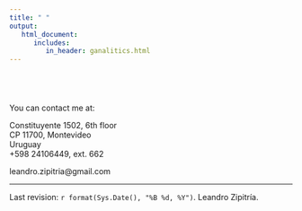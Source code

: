 ```yaml
---
title: " "
output: 
   html_document:
      includes:
         in_header: ganalitics.html
---
```


#

\

You can contact me at:

Constituyente 1502, 6th floor  
CP 11700, Montevideo  
Uruguay  
+598 24106449, ext. 662  
  
leandro.zipitria@gmail.com

***

Last revision: `r format(Sys.Date(), "%B %d, %Y")`. Leandro Zipitría.